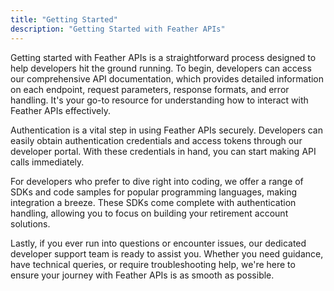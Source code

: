 ```yaml
---
title: "Getting Started"
description: "Getting Started with Feather APIs"
---
```


Getting started with Feather APIs is a straightforward process designed to help developers hit the ground running. To begin, developers can access our comprehensive API documentation, which provides detailed information on each endpoint, request parameters, response formats, and error handling. It's your go-to resource for understanding how to interact with Feather APIs effectively.

Authentication is a vital step in using Feather APIs securely. Developers can easily obtain authentication credentials and access tokens through our developer portal. With these credentials in hand, you can start making API calls immediately.

For developers who prefer to dive right into coding, we offer a range of SDKs and code samples for popular programming languages, making integration a breeze. These SDKs come complete with authentication handling, allowing you to focus on building your retirement account solutions.

Lastly, if you ever run into questions or encounter issues, our dedicated developer support team is ready to assist you. Whether you need guidance, have technical queries, or require troubleshooting help, we're here to ensure your journey with Feather APIs is as smooth as possible.

